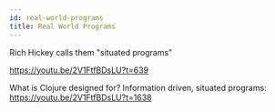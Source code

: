 ```yaml
---
id: real-world-programs
title: Real World Programs
---
```




Rich Hickey calls them "situated programs"



https://youtu.be/2V1FtfBDsLU?t=639





What is Clojure designed for?
Information driven, situated programs: 
https://youtu.be/2V1FtfBDsLU?t=1638

